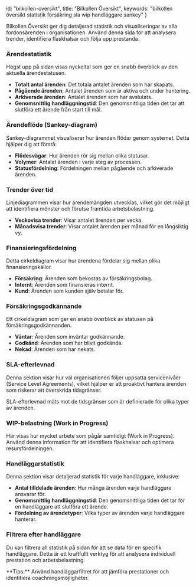   id: "bilkollen-oversikt",
  title: "Bilkollen Översikt",
  keywords: "bilkollen översikt statistik försäkring sla wip handläggare sankey"
}


Bilkollen Översikt ger dig detaljerad statistik och visualiseringar av alla fordonsärenden i organisationen. Använd denna sida för att analysera trender, identifiera flaskhalsar och följa upp prestanda.

### Ärendestatistik
Högst upp på sidan visas nyckeltal som ger en snabb överblick av den aktuella ärendestatusen.

- **Totalt antal ärenden**: Det totala antalet ärenden som har skapats.
- **Pågående ärenden**: Antalet ärenden som är aktiva och under hantering.
- **Arkiverade ärenden**: Antalet ärenden som har avslutats.
- **Genomsnittlig handläggningstid**: Den genomsnittliga tiden det tar att slutföra ett ärende från start till mål.

<BilkollenMetricsDemo />

### Ärendeflöde (Sankey-diagram)
Sankey-diagrammet visualiserar hur ärenden flödar genom systemet. Detta hjälper dig att förstå:

- **Flödesvägar**: Hur ärenden rör sig mellan olika statusar.
- **Volymer**: Antalet ärenden i varje steg av processen.
- **Statusfördelning**: Fördelningen mellan pågående och arkiverade ärenden.

### Trender över tid
Linjediagrammen visar hur ärendemängden utvecklas, vilket gör det möjligt att identifiera mönster och förutse framtida arbetsbelastning.

- **Veckovisa trender**: Visar antalet ärenden per vecka.
- **Månadsvisa trender**: Visar antalet ärenden per månad för en långsiktig vy.

### Finansieringsfördelning
Detta cirkeldiagram visar hur ärendena fördelar sig mellan olika finansieringskällor.

- **Försäkring**: Ärenden som bekostas av försäkringsbolag.
- **Internt**: Ärenden som finansieras internt.
- **Kund**: Ärenden som kunden själv betalar för.

<BilkollenFundingSourceDemo />

### Försäkringsgodkännande
Ett cirkeldiagram som ger en snabb överblick av statusen på försäkringsgodkännanden.

- **Väntar**: Ärenden som inväntar godkännande.
- **Godkänd**: Ärenden som har blivit godkända.
- **Nekad**: Ärenden som har nekats.

### SLA-efterlevnad
Denna sektion visar hur väl organisationen följer uppsatta servicenivåer (Service Level Agreements), vilket hjälper er att proaktivt hantera ärenden som riskerar att överskrida tidsgränser.

<HelpTip variant="info">
SLA-efterlevnad mäts mot de tidsgränser som är definierade för olika typer av ärenden.
</HelpTip>

### WIP-belastning (Work in Progress)
Här visas hur mycket arbete som pågår samtidigt (Work in Progress). Använd denna information för att identifiera flaskhalsar och optimera resursfördelningen.

### Handläggarstatistik
Denna sektion visar detaljerad statistik för varje handläggare, inklusive:

- **Antal tilldelade ärenden**: Hur många ärenden varje handläggare ansvarar för.
- **Genomsnittlig handläggningstid**: Den genomsnittliga tiden det tar för en handläggare att slutföra ett ärende.
- **Fördelning av ärendetyper**: Vilka typer av ärenden varje handläggare hanterar.

<BilkollenHandlerStatsDemo />

### Filtrera efter handläggare
Du kan filtrera all statistik på sidan för att se data för en specifik handläggare. Detta är ett kraftfullt verktyg för att analysera individuell prestation och arbetsbelastning.

<HelpTip variant="tip">
**Tips:** Använd handläggarfiltret för att jämföra prestationer och identifiera coachningsmöjligheter.
</HelpTip>

